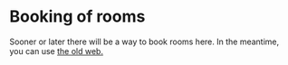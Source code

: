 # Booking of rooms

Sooner or later there will be a way to book rooms here. In the meantime, you can use [the old web.](https://old.fsektionen.se/lokalbokning)